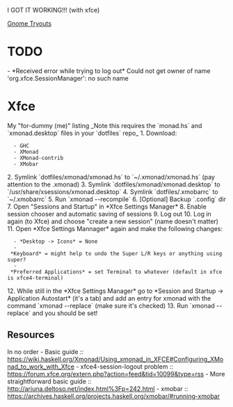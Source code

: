 I GOT IT WORKING!!! (with xfce)

[[Gnome Tryouts]]

= TODO =
- *Received error while trying to log out* Could not get owner of name 'org.xfce.SessionManager': no such name

= Xfce =
My "for-dummy (me)" listing
_Note this requires the `monad.hs` and `xmonad.desktop` files in your `dotfiles` repo_
1. Download:
   - GHC
   - XMonad
   - XMonad-contrib
   - XMobar
2. Symlink `dotfiles/xmonad/xmonad.hs` to `~/.xmonad/xmonad.hs` (pay attention to the .xmonad)
3. Symlink `dotfiles/xmonad/xmonad.desktop` to `/usr/share/xsessions/xmonad.desktop`
4. Symlink `dotfiles/.xmobarrc` to `~/.xmobarrc`
5. Run `xmonad --recompile`
6. [Optional] Backup `.config` dir
7. Open "Sessions and Startup" in *Xfce Settings Manager*
8. Enable session chooser and automatic saving of sessions
9. Log out
10. Log in again (to Xfce) and choose "create a new session" (name doesn't matter)
11. Open *Xfce Settings Mannager* again and make the following changes:
   - *Desktop -> Icons* = None
   - *Keyboard* = might help to undo the Super L/R keys or anything using super?
   - *Preferred Applications* = set Terminal to whatever (default in xfce is xfce4-terminal)
12. While still in the *Xfce Settings Manager* go to *Session and Startup -> Application Autostart* (it's a tab) and add an entry for xmonad with the command `xmonad --replace` (make sure it's checked)
13. Run `xmonad --replace` and you should be set!

== Resources ==
In no order
- Basic guide :: https://wiki.haskell.org/Xmonad/Using_xmonad_in_XFCE#Configuring_XMonad_to_work_with_Xfce
- xfce4-session-logout problem :: https://forum.xfce.org/extern.php?action=feed&tid=10099&type=rss
- More straightforward basic guide :: http://arjuna.deltoso.net/index.html%3Fp=242.html
- xmobar :: https://archives.haskell.org/projects.haskell.org/xmobar/#running-xmobar
